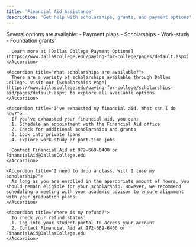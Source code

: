 ```yaml
---
title: 'Financial Aid Assistance'
description: 'Get help with scholarships, grants, and payment options'
---
```


<div className="faq-section">
  <AccordionGroup>
    <Accordion title="How can I pay for college if I don't qualify for financial aid?">
      Several options are available:
      - Payment plans
      - Scholarships
      - Work-study
      - Foundation grants
      
      Learn more at [Dallas College Payment Options](https://www.dallascollege.edu/paying-for-college/pages/default.aspx)
    </Accordion>

    <Accordion title="What scholarships are available?">
      There are a variety of scholarships available through Dallas College. Visit our [Scholarships Page](https://www.dallascollege.edu/paying-for-college/scholarships-aid/pages/default.aspx) to explore all available options.
    </Accordion>

    <Accordion title="I've exhausted my financial aid. What can I do now?">
      If you've exhausted your financial aid, you can:
      1. Schedule an appointment with the Financial Aid office
      2. Check for additional scholarships and grants
      3. Look into private loans
      4. Explore work-study or part-time jobs
      
      Contact Financial Aid at 972-669-6400 or FinancialAid@DallasCollege.edu
    </Accordion>

    <Accordion title="I need to drop a class. Will I lose my scholarship?">
      As long as you are enrolled in the appropriate amount of hours, you should remain eligible for your scholarship. However, we recommend scheduling a meeting with your academic advisor to ensure alignment with your graduation plans.
    </Accordion>

    <Accordion title="Where is my refund?">
      To check your refund status:
      1. Log into your student portal to access your account
      2. Contact Financial Aid at 972-669-6400 or FinancialAid@DallasCollege.edu
    </Accordion>
  </AccordionGroup>
</div>

<style>{`
  .faq-section {
    max-width: 800px;
    margin: 0 auto;
    padding: 2rem;
  }
`}</style> 
